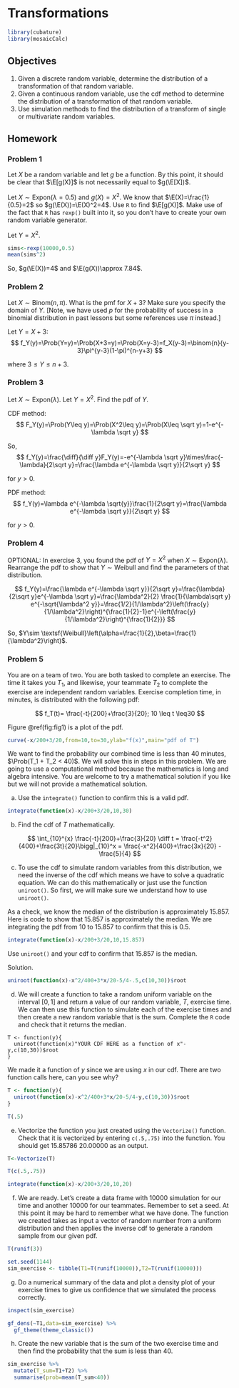 # Transformations {#TRANS}

```r
library(cubature)
library(mosaicCalc)
```


## Objectives

1) Given a discrete random variable, determine the distribution of a transformation of that random variable.  
2) Given a continuous random variable, use the cdf method to determine the distribution of a transformation of that random variable.   
3) Use simulation methods to find the distribution of a transform of single or multivariate random variables.

## Homework  

### Problem 1

Let $X$ be a random variable and let $g$ be a function. By this point, it should be clear that $\E[g(X)]$ is not necessarily equal to $g(\E[X])$. 

Let $X\sim \textsf{Expon}(\lambda=0.5)$ and $g(X)=X^2$. We know that $\E(X)=\frac{1}{0.5}=2$ so $g(\E(X))=\E(X)^2=4$. Use `R` to find $\E[g(X)]$. Make use of the fact that `R` has `rexp()` built into it, so you don't have to create your own random variable generator.  

Let $Y=X^2$. 
```r
sims<-rexp(10000,0.5)
mean(sims^2)
```

So, $g(\E(X))=4$ and $\E(g(X))\approx 7.84$. 

### Problem 2

Let $X\sim \textsf{Binom}(n,\pi)$. What is the pmf for $X+3$? Make sure you specify the domain of $Y$. [Note, we have used $p$ for the probability of success in a binomial distribution in past lessons but some references use $\pi$ instead.]

Let $Y=X+3$: 
$$
f_Y(y)=\Prob(Y=y)=\Prob(X+3=y)=\Prob(X=y-3)=f_X(y-3)=\binom{n}{y-3}\pi^{y-3}(1-\pi)^{n-y+3}
$$

where $3\leq Y \leq n+3$. 

### Problem 3

Let $X\sim \textsf{Expon}(\lambda)$. Let $Y=X^2$. Find the pdf of $Y$. 

CDF method: 
$$
F_Y(y)=\Prob(Y\leq y)=\Prob(X^2\leq y)=\Prob(X\leq \sqrt y)=1-e^{-\lambda \sqrt y}
$$

So,
$$
f_Y(y)=\frac{\diff}{\diff y}F_Y(y)=-e^{-\lambda \sqrt y}\times\frac{-\lambda}{2\sqrt y}=\frac{\lambda e^{-\lambda \sqrt y}}{2\sqrt y}
$$

for $y >0$. 

PDF method:
$$
f_Y(y)=\lambda e^{-\lambda \sqrt{y}}\frac{1}{2\sqrt y}=\frac{\lambda e^{-\lambda \sqrt y}}{2\sqrt y}
$$

for $y>0$. 

### Problem 4

OPTIONAL: In exercise 3, you found the pdf of $Y=X^2$ when $X\sim \textsf{Expon}(\lambda)$. Rearrange the pdf to show that $Y\sim \textsf{Weibull}$ and find the parameters of that distribution. 

$$
f_Y(y)=\frac{\lambda e^{-\lambda \sqrt y}}{2\sqrt y}=\frac{\lambda}{2\sqrt y}e^{-\lambda \sqrt y}=\frac{\lambda^2}{2} \frac{1}{\lambda\sqrt y} e^{-\sqrt{\lambda^2 y}}=\frac{1/2}{1/\lambda^2}\left(\frac{y}{1/\lambda^2}\right)^{\frac{1}{2}-1}e^{-\left(\frac{y}{1/\lambda^2}\right)^{\frac{1}{2}}}
$$

So, $Y\sim \textsf{Weibull}\left(\alpha=\frac{1}{2},\beta=\frac{1}{\lambda^2}\right)$. 

### Problem 5

You are on a team of two. You are both tasked to complete an exercise. The time it takes you $T_1$, and likewise, your teammate $T_2$ to complete the exercise are independent random variables. Exercise completion time, in minutes, is distributed with the following pdf:

$$
f_T(t)= \frac{-t}{200}+\frac{3}{20}; 10 \leq t \leq30
$$

Figure \@ref(fig:fig1) is a plot of the pdf.

```r
curve(-x/200+3/20,from=10,to=30,ylab="f(x)",main="pdf of T")
```  

We want to find the probability our combined time is less than 40 minutes, $\Prob(T_1 + T_2 < 40)$. We will solve this in steps in this problem. We are going to use a computational method because the mathematics is long and algebra intensive. You are welcome to try a mathematical solution if you like but we will not provide a mathematical solution.  

a. Use the `integrate()` function to confirm this is a valid pdf.  

```r
integrate(function(x)-x/200+3/20,10,30)
```

b. Find the cdf of $T$ mathematically.

$$
\int_{10}^{x} \frac{-t}{200}+\frac{3}{20} \diff t = \frac{-t^2}{400}+\frac{3t}{20}\bigg|_{10}^x = \frac{-x^2}{400}+\frac{3x}{20} - \frac{5}{4} 
$$

c. To use the cdf to simulate random variables from this distribution, we need the inverse of the cdf which means we have to solve a quadratic equation. We can do this mathematically or just use the function `uniroot()`. So first, we will make sure we understand how to use `uniroot()`.   

As a check, we know the median of the distribution is approximately 15.857. Here is code to show that 15.857 is approximately the median. We are integrating the pdf from 10 to 15.857 to confirm that this is 0.5.

```r
integrate(function(x)-x/200+3/20,10,15.857)
```

Use `uniroot()` and your cdf to confirm that 15.857 is the median.

Solution.

```r
uniroot(function(x)-x^2/400+3*x/20-5/4-.5,c(10,30))$root
```  

d. We will create a function to take a random uniform variable on the interval $[0,1]$ and return a value of our random variable, $T$, exercise time. We can then use this function to simulate each of the exercise times and then create a new random variable that is the sum. Complete the `R` code and check that it returns the median.  

```
T <- function(y){
  uniroot(function(x)"YOUR CDF HERE as a function of x"-y,c(10,30))$root
}
```

We made it a function of $y$ since we are using $x$ in our cdf. There are two function calls here, can you see why?

```r
T <- function(y){
  uniroot(function(x)-x^2/400+3*x/20-5/4-y,c(10,30))$root
}
```  

```r
T(.5)
```  

e. Vectorize the function you just created using the `Vectorize()` function. Check that it is vectorized by entering `c(.5,.75)` into the function. You should get 15.85786 20.00000 as an output.

```r
T<-Vectorize(T)
```  

```r
T(c(.5,.75))
```  

```r
integrate(function(x)-x/200+3/20,10,20)
```

f. We are ready. Let's create a data frame with 10000 simulation for our time and another 10000 for our teammates. Remember to set a seed. At this point it may be hard to remember what we have done. The function we created takes as input a vector of random number from a uniform distribution and then applies the inverse cdf to generate a random sample from our given pdf.  

```r
T(runif(3))
```  

```r
set.seed(1144)
sim_exercise <- tibble(T1=T(runif(10000)),T2=T(runif(10000)))
```

g. Do a numerical summary of the data and plot a density plot of your exercise times to give us confidence that we simulated the process correctly.

```r
inspect(sim_exercise)
```  

```r
gf_dens(~T1,data=sim_exercise) %>%
  gf_theme(theme_classic())
```  

h. Create the new variable that is the sum of the two exercise time and then find the probability that the sum is less than 40.  

```r
sim_exercise %>%
  mutate(T_sum=T1+T2) %>%
  summarise(prob=mean(T_sum<40))
```

